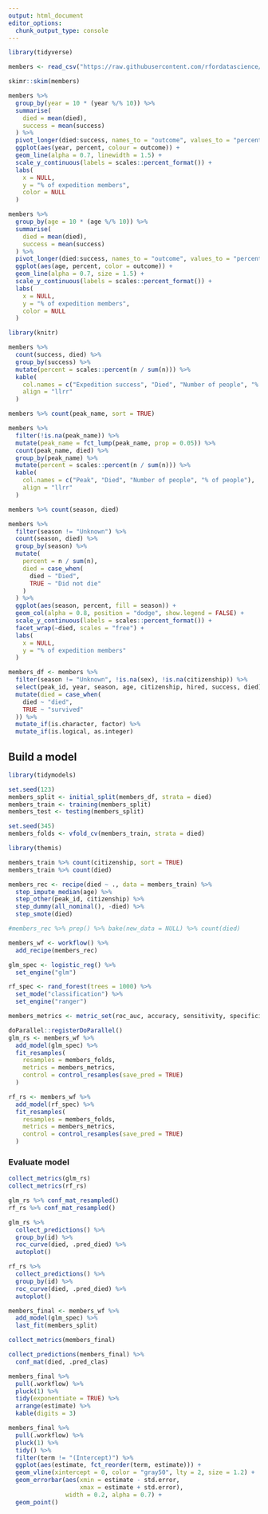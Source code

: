 ```yaml
---
output: html_document
editor_options: 
  chunk_output_type: console
---
```

```r
library(tidyverse)

members <- read_csv("https://raw.githubusercontent.com/rfordatascience/tidytuesday/master/data/2020/2020-09-22/members.csv")

skimr::skim(members)
```

```r
members %>% 
  group_by(year = 10 * (year %/% 10)) %>% 
  summarise(
    died = mean(died),
    success = mean(success)
  ) %>% 
  pivot_longer(died:success, names_to = "outcome", values_to = "percent") %>% 
  ggplot(aes(year, percent, colour = outcome)) +
  geom_line(alpha = 0.7, linewidth = 1.5) +
  scale_y_continuous(labels = scales::percent_format()) +
  labs(
    x = NULL,
    y = "% of expedition members",
    color = NULL
  )
```

```r
members %>% 
  group_by(age = 10 * (age %/% 10)) %>% 
  summarise(
    died = mean(died),
    success = mean(success)
  ) %>% 
  pivot_longer(died:success, names_to = "outcome", values_to = "percent") %>% 
  ggplot(aes(age, percent, color = outcome)) +
  geom_line(alpha = 0.7, size = 1.5) +
  scale_y_continuous(labels = scales::percent_format()) +
  labs(
    x = NULL,
    y = "% of expedition members",
    color = NULL
  )
```

```r
library(knitr)

members %>% 
  count(success, died) %>% 
  group_by(success) %>% 
  mutate(percent = scales::percent(n / sum(n))) %>% 
  kable(
    col.names = c("Expedition success", "Died", "Number of people", "% of people"),
    align = "llrr"
  )
```

```r

members %>% count(peak_name, sort = TRUE)

members %>% 
  filter(!is.na(peak_name)) %>% 
  mutate(peak_name = fct_lump(peak_name, prop = 0.05)) %>% 
  count(peak_name, died) %>% 
  group_by(peak_name) %>% 
  mutate(percent = scales::percent(n / sum(n))) %>% 
  kable(
    col.names = c("Peak", "Died", "Number of people", "% of people"),
    align = "llrr"
  )
```

```r
members %>% count(season, died)

members %>% 
  filter(season != "Unknown") %>% 
  count(season, died) %>% 
  group_by(season) %>% 
  mutate(
    percent = n / sum(n),
    died = case_when(
      died ~ "Died",
      TRUE ~ "Did not die"
    )
  ) %>% 
  ggplot(aes(season, percent, fill = season)) +
  geom_col(alpha = 0.8, position = "dodge", show.legend = FALSE) +
  scale_y_continuous(labels = scales::percent_format()) +
  facet_wrap(~died, scales = "free") +
  labs(
    x = NULL,
    y = "% of expedition members"
  )
```

```r
members_df <- members %>% 
  filter(season != "Unknown", !is.na(sex), !is.na(citizenship)) %>% 
  select(peak_id, year, season, age, citizenship, hired, success, died) %>% 
  mutate(died = case_when(
    died ~ "died",
    TRUE ~ "survived"
  )) %>% 
  mutate_if(is.character, factor) %>% 
  mutate_if(is.logical, as.integer)
```
## Build a model
```r
library(tidymodels)

set.seed(123)
members_split <- initial_split(members_df, strata = died)
members_train <- training(members_split)
members_test <- testing(members_split)

set.seed(345)
members_folds <- vfold_cv(members_train, strata = died)
```

```r
library(themis)

members_train %>% count(citizenship, sort = TRUE)
members_train %>% count(died)

members_rec <- recipe(died ~ ., data = members_train) %>% 
  step_impute_median(age) %>% 
  step_other(peak_id, citizenship) %>% 
  step_dummy(all_nominal(), -died) %>% 
  step_smote(died)

#members_rec %>% prep() %>% bake(new_data = NULL) %>% count(died)

members_wf <- workflow() %>% 
  add_recipe(members_rec)
```

```r
glm_spec <- logistic_reg() %>% 
  set_engine("glm")

rf_spec <- rand_forest(trees = 1000) %>% 
  set_mode("classification") %>% 
  set_engine("ranger")
```

```r
members_metrics <- metric_set(roc_auc, accuracy, sensitivity, specificity)
```

```r

doParallel::registerDoParallel()
glm_rs <- members_wf %>% 
  add_model(glm_spec) %>% 
  fit_resamples(
    resamples = members_folds,
    metrics = members_metrics,
    control = control_resamples(save_pred = TRUE)
  )

rf_rs <- members_wf %>% 
  add_model(rf_spec) %>% 
  fit_resamples(
    resamples = members_folds,
    metrics = members_metrics,
    control = control_resamples(save_pred = TRUE)
  )
```
### Evaluate model
```r
collect_metrics(glm_rs)
collect_metrics(rf_rs)
```

```r
glm_rs %>% conf_mat_resampled()
rf_rs %>% conf_mat_resampled()
```

```r
glm_rs %>% 
  collect_predictions() %>% 
  group_by(id) %>% 
  roc_curve(died, .pred_died) %>% 
  autoplot()

rf_rs %>% 
  collect_predictions() %>% 
  group_by(id) %>% 
  roc_curve(died, .pred_died) %>% 
  autoplot()
```

```r
members_final <- members_wf %>% 
  add_model(glm_spec) %>% 
  last_fit(members_split)

collect_metrics(members_final)

collect_predictions(members_final) %>% 
  conf_mat(died, .pred_clas)
```

```r
members_final %>% 
  pull(.workflow) %>% 
  pluck(1) %>% 
  tidy(exponentiate = TRUE) %>% 
  arrange(estimate) %>% 
  kable(digits = 3)

members_final %>% 
  pull(.workflow) %>% 
  pluck(1) %>% 
  tidy() %>% 
  filter(term != "(Intercept)") %>% 
  ggplot(aes(estimate, fct_reorder(term, estimate))) +
  geom_vline(xintercept = 0, color = "gray50", lty = 2, size = 1.2) +
  geom_errorbar(aes(xmin = estimate - std.error,
                    xmax = estimate + std.error),
                width = 0.2, alpha = 0.7) +
  geom_point()
```
































































